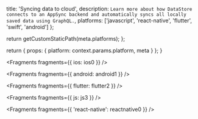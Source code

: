 
  title: 'Syncing data to cloud',
  description: `Learn more about how DataStore connects to an AppSync backend and automatically syncs all locally saved data using GraphQL.`,
  platforms: ['javascript', 'react-native', 'flutter', 'swift', 'android']
};

  return getCustomStaticPath(meta.platforms);
};

  return {
    props: {
      platform: context.params.platform,
      meta
    }
  };
}


<Fragments fragments={{ ios: ios0 }} />


<Fragments fragments={{ android: android1 }} />


<Fragments fragments={{ flutter: flutter2 }} />


<Fragments fragments={{ js: js3 }} />


<Fragments fragments={{ 'react-native': reactnative0 }} />
